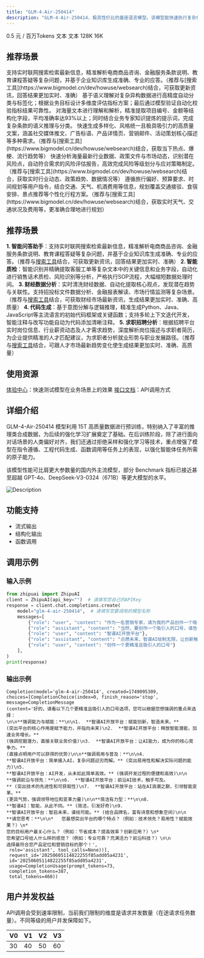 ```yaml
---
title: "GLM-4-Air-250414"
description: "GLM-4-Air-250414，极具性价比的基座语言模型。该模型能快速执行复杂任务，在工具调用、联网搜索、代码等智能体任务上的能力得到大大加强。"
---
```


<CardGroup cols={3}>
  <Card title="价格" icon="circle-dollar" href="https://docs.z.ai">
    0.5 元 / 百万Tokens
  </Card>
  <Card title="输入模态" icon="arrow-down-right" href="https://docs.z.ai">
    文本
  </Card>
  <Card title="输出模态" icon="arrow-down-left" href="https://docs.z.ai">
    文本
  </Card>
  <Card title="上下文窗口" icon="arrow-down-arrow-up" iconType="regular" href="https://docs.z.ai">
    128K
  </Card>
  <Card title="最大输出Tokens" icon="maximize" iconType="regular" href="https://docs.z.ai">
    16K
  </Card>
</CardGroup>

## <Icon icon="stars" iconType="solid" color="#3890ff" size={28} />   推荐场景

<AccordionGroup>
  <Accordion title="智能问答助手" icon="language">
    支持实时联网搜索检索最新信息，精准解析电商商品咨询、金融服务条款说明、教育课程答疑等复杂问题，并基于企业知识库生成准确、专业的应答。（推荐与[搜索工具](https://www.bigmodel.cn/dev/howuse/websearch)结合，可获取更新资讯，回答结果更加实时、准确）
  </Accordion>
  <Accordion title="智能数据分类" icon="database">
    基于语义理解对复杂异构数据进行高精度自动分类与标签化；根据业务目标设计多维度评估指标方案；最后通过模型验证自动化校验指标结果可靠性。
  </Accordion>
  <Accordion title="文件信息提取" icon="file-doc">
    对海量文本进行理解和解析，精准提取项目编号、金额等结构化字段，平均准确率达93%以上；同时结合业务专家知识提炼的提示词，完成复杂条款的语义推理与分类。
  </Accordion>
  <Accordion title="爆款文案策划" icon="message-heart">
    快速生成多样化、风格统一且极具吸引力的高质量文案，涵盖社交媒体推文、广告标语、产品详情页、营销邮件、活动策划核心描述等多种需求。（推荐与[搜索工具](https://www.bigmodel.cn/dev/howuse/websearch)结合，获取当下热点、爆梗、流行趋势等）
  </Accordion>
  <Accordion title="风险评估报告" icon="file-circle-exclamation">
    快速分析海量最新行业数据、政策文件与市场动态，识别潜在风险点，自动符合需求的风险评估报告，高效完成风险等级划分与应对策略制定。（推荐与[搜索工具](https://www.bigmodel.cn/dev/howuse/websearch)结合，获取实时行业动态、政策趋势、数据情况等）
  </Accordion>
  <Accordion title="智能行程规划" icon="router">
    遵循旅行偏好、预算要求、时间规划等用户指令，结合交通、天气、机酒费用等信息，规划覆盖交通接驳、食宿安排、景点推荐等个性化行程方案。（推荐与[搜索工具](https://www.bigmodel.cn/dev/howuse/websearch)结合，获取实时天气、交通状况及费用等，更准确合理地进行规划）
  </Accordion>
</AccordionGroup>

## 推荐场景

**1. 智能问答助手**：支持实时联网搜索检索最新信息，精准解析电商商品咨询、金融服务条款说明、教育课程答疑等复杂问题，并基于企业知识库生成准确、专业的应答。（推荐与[搜索工具](https://www.bigmodel.cn/dev/howuse/websearch)结合，可获取更新资讯，回答结果更加实时、准确）
**2. 智能质检**：智能识别并精确提取客服工单等复杂文本中的关键信息和业务字段，自动化进行销售话术质检、风险识别等分析，严格执行SOP流程，大幅缩短数据处理时间。
**3. 财经数据分析**：实时清洗财经数据、自动化提取核心观点，发现潜在趋势与关联性。支持招投标文件数据分析、金融报表解读、市场行情监测等复杂场景。（推荐与[搜索工具](https://www.bigmodel.cn/dev/howuse/websearch)结合，可获取财经市场最新资讯，生成结果更加实时、准确、高质量）
**4. 代码生成**：基于意图分解与逻辑推理，精准生成Python、Java、JavaScript等主流语言的初始代码框架或关键函数；支持多轮上下文迭代开发，智能注释与改写功能自动为代码添加清晰注释。
**5. 求职招聘分析**：根据招聘平台实时岗位信息、行业薪资动态及人才需求趋势，深度解析岗位描述与求职者简历，为企业提供精准的人才匹配建议，为求职者分析就业形势与职业发展路径。（推荐与[搜索工具](https://www.bigmodel.cn/dev/howuse/websearch)结合，可跟人才市场最新趋势变化使生成结果更加实时、准确、高质量）

## 使用资源

[体验中心](https://bigmodel.cn/trialcenter/modeltrial/text?modelCode=glm-4-air-250414)：快速测试模型在业务场景上的效果
[接口文档](https://bigmodel.cn/dev/api/normal-model/glm-4)：API调用方式

## 详细介绍

GLM-4-Air-250414 模型利用 15T 高质量数据进行预训练，特别纳入了丰富的推理类合成数据，为后续的强化学习扩展奠定了基础。在后训练阶段，除了进行面向对话场景的人类偏好对齐，我们还通过拒绝采样和强化学习等技术，重点增强了模型在指令遵循、工程代码生成、函数调用等任务上的表现，以强化智能体任务所需的原子能力。

该模型性能可比肩更大参数量的国内外主流模型，部分 Benchmark 指标已接近甚至超越 GPT-4o、DeepSeek-V3-0324（671B）等更大模型的水平。

![Description](https://cdn.bigmodel.cn/markdown/17485947395764air.png?attname=4air.png)

## 功能支持

- 流式输出
- 结构化输出
- 函数调用

## 调用示例

### 输入示例

```python
from zhipuai import ZhipuAI
client = ZhipuAI(api_key="")  # 请填写您自己的APIKey
response = client.chat.completions.create(
    model="glm-4-air-250414",  # 请填写您要调用的模型名称
    messages=[
        {"role": "user", "content": "作为一名营销专家，请为我的产品创作一个吸引人的口号"},
        {"role": "assistant", "content": "当然，要创作一个吸引人的口号，请告诉我一些关于您产品的信息"},
        {"role": "user", "content": "智谱AI开放平台"},
        {"role": "assistant", "content": "点燃未来，智谱AI绘制无限，让创新触手可及！"},
        {"role": "user", "content": "创作一个更精准且吸引人的口号"}
    ],
)
print(response)
```

### 输出示例

```
Completion(model='glm-4-air-250414', created=1749095309, 
choices=[CompletionChoice(index=0, finish_reason='stop', 
message=CompletionMessage
(content='好的，请看以下几个更精准且吸引人的口号选项，您可以根据您想强调的重点来选择：
\n\n**强调能力与赋能：**\n\n1.  **智谱AI开放平台：赋能创新，智造未来。** 
(突出平台的核心作用是赋予能力，并指向未来)\n2.  **智谱AI开放平台：释放智能潜能，加速业务增长。** 
(强调挖掘潜力，直接关联业务价值)\n3.  **智谱AI开放平台：让AI能力，成为你的核心竞争力。** 
(直接点明用户可以获得的优势)\n\n**强调易用与普及：**\n\n4.  
**智谱AI开放平台：简单接入AI，复杂问题迎刃而解。** (突出易用性和解决实际问题的能力)\n5.  
**智谱AI开放平台：AI开发，从未如此简单高效。** (强调开发过程的便捷和高效)\n\n
**强调前沿与领先：**\n\n6.  **智谱AI开放平台：前沿AI技术，触手可及。
** (突出技术的先进性和可获取性)\n7.  **智谱AI开放平台：站在AI浪潮之巅，引领智能变革。** 
(更具气势，强调领导地位和变革力量)\n\n**简洁有力型：**\n\n8.  
**智谱AI：智能，从此不同。** (简洁，引发好奇)\n9.  
**智谱AI开放平台：智启未来，谱绘可能。** (结合品牌名，富有诗意和想象空间)\n\n
**请您思考：**\n\n*   您最想突出平台的哪个特点？（例如：技术领先？易用性？赋能效果？）\n*   
您的目标用户最关心什么？（例如：节省成本？提高效率？创新应用？）\n*   
您希望口号给人什么样的感觉？（例如：专业可靠？充满活力？前沿科技？）\n\n
选择最符合您产品定位和营销目标的那个！',
 role='assistant', tool_calls=None))], 
 request_id='20250605114822255f85add05a4231', 
 id='20250605114822255f85add05a4231', 
 usage=CompletionUsage(prompt_tokens=73, 
 completion_tokens=387, 
 total_tokens=460))
```

## 用户并发权益

API调用会受到速率限制，当前我们限制的维度是请求并发数量（在途请求任务数量）。不同等级的用户并发保障如下。

| V0 | V1 | V2 | V3 |
| --- | --- | --- | --- |
| 30 | 40 | 50 | 60 |